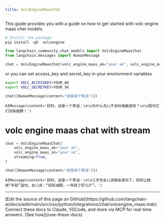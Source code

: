 ```yaml
---
title: VolcEngineMaasChat
---
```


This guide provides you with a guide on how to get started with volc engine maas chat models.

```python
# Install the package
pip install -qU  volcengine
```

```python
from langchain_community.chat_models import VolcEngineMaasChat
from langchain.messages import HumanMessage
```

```python
chat = VolcEngineMaasChat(volc_engine_maas_ak="your ak", volc_engine_maas_sk="your sk")
```

or you can set access_key and secret_key in your environment variables

```bash
export VOLC_ACCESSKEY=YOUR_AK
export VOLC_SECRETKEY=YOUR_SK
```

```python
chat([HumanMessage(content="给我讲个笑话")])
```

```output
AIMessage(content='好的，这是一个笑话：\n\n为什么鸟儿不会玩电脑游戏？\n\n因为它们没有翅膀！')
```

# volc engine maas chat with stream

```python
chat = VolcEngineMaasChat(
    volc_engine_maas_ak="your ak",
    volc_engine_maas_sk="your sk",
    streaming=True,
)
```

```python
chat([HumanMessage(content="给我讲个笑话")])
```

```output
AIMessage(content='好的，这是一个笑话：\n\n三岁的女儿说她会造句了，妈妈让她用“年轻”造句，女儿说：“妈妈减肥，一年轻了好几斤”。')
```

---

<Callout icon="pen-to-square" iconType="regular">
    [Edit the source of this page on GitHub](https://github.com/langchain-ai/docs/edit/main/src/oss/python/integrations/chat/volcengine_maas.mdx)
</Callout>
<Tip icon="terminal" iconType="regular">
    Connect these docs to Claude, VSCode, and more via MCP for    real-time answers. [See how](/use-these-docs)
</Tip>
